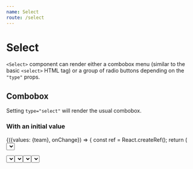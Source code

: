```yaml
---
name: Select
route: /select
---
```





# Select

`<Select>` component can render either a combobox menu (similar to the basic `<select>` HTML tag)
or a group of radio buttons depending on the `"type"` props.

## Combobox

Setting `type="select"` will render the usual combobox.

### With an initial value

<Playground>
  <Root>
    <FormContainer initialValues={{team: '2'}}>
      {({values: {team}, onChange}) => {
        const ref = React.createRef();
        return (
          <Form onSubmit={console.log}>
            <Select
              type="select"
              ref={ref}
              value={team}
              options={items.map(({id, team}) => ({value: id, label: team}))}
              onChange={onChange('team')}
            />
            <br />
            <Button rsPrimary type="submit">
              SAVE
            </Button>
            <span> </span>
            <Button onClick={() => ref.current.focus()}>Set focus</Button>
          </Form>
        );
      }}
    </FormContainer>
  </Root>
</Playground>

### Extra empty option

Adding an extra empty option and making the field required,
check the validation message when submitting the form.

<Playground>
  <Root>
    <FormContainer initialValues={{team: ''}}>
      {({values: {team}, onChange}) => {
        const ref = React.createRef();
        return (
          <Form onSubmit={console.log}>
            <Select
              type="select"
              ref={ref}
              value={team}
              options={items.map(({id, team}) => ({value: id, label: team}))}
              onChange={onChange('team')}
              required
              hasEmptyOption
            />
            <br />
            <Button rsPrimary type="submit">
              SAVE
            </Button>
            <span> </span>
            <Button onClick={() => ref.current.focus()}>Set focus</Button>
          </Form>
        );
      }}
    </FormContainer>
  </Root>
</Playground>

## Radio button group

Setting `type="radio"` will render a group of radio buttons.

### Default layout (vertical)

<Playground>
  <Root>
    <FormContainer initialValues={{team: ''}}>
      {({values: {team}, onChange}) => {
        const ref = React.createRef();
        return (
          <Form onSubmit={console.log}>
            <Input />
            <br />
            <Select
              type="radio"
              ref={ref}
              value={team}
              options={items.map(({id, team}) => ({value: id, label: team}))}
              onChange={onChange('team')}
              required
            />
            <br />
            <Button rsPrimary type="submit">
              SAVE
            </Button>
            <span> </span>
            <Button onClick={() => ref.current.focus()}>Set focus</Button>
          </Form>
        );
      }}
    </FormContainer>
  </Root>
</Playground>

### Horizontal layout

<Playground>
  <Root>
    <FormContainer initialValues={{team: '2'}}>
      {({values: {team}, onChange}) => {
        const ref = React.createRef();
        return (
          <Select
            type="radio"
            ref={ref}
            value={team}
            options={items.slice(0, 3).map(({id, team}) => ({value: id, label: team}))}
            onChange={onChange('team')}
            layout="horizontal"
          />
        );
      }}
    </FormContainer>
  </Root>
</Playground>

### Select type checkbox (for multiple values)

<Playground>
  <Root>
    <FormContainer initialValues={{team: ['3']}}>
      {({values: {team}, onChange}) => {
        const ref = React.createRef();
        return (
          <Select
            type="checkbox"
            ref={ref}
            value={team}
            options={items.map(({id, team}) => ({value: id, label: team}))}
            onChange={onChange('team')}
            layout="vertical"
          />
        );
      }}
    </FormContainer>
  </Root>
</Playground>
